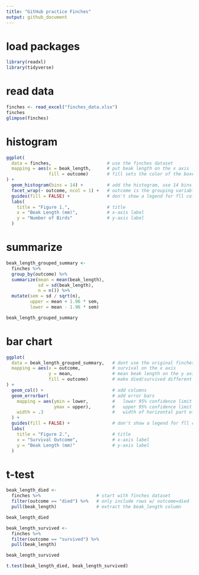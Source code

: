 ```yaml
---
title: "GitHub practice Finches"
output: github_document
---
```


# load packages 

```r
library(readxl)     
library(tidyverse)  
```

# read data

```r
finches <- read_excel("finches_data.xlsx")
finches
glimpse(finches)

```

# histogram

```r
ggplot(
  data = finches,                     # use the finches dataset
  mapping = aes(x = beak_length,      # put beak length on the x axis
                fill = outcome)       # fill sets the color of the boxes
) +
  geom_histogram(bins = 14) +         # add the histogram, use 14 bins
  facet_wrap(~ outcome, ncol = 1) +   # outcome is the grouping variable
  guides(fill = FALSE) +              # don't show a legend for fll color
  labs(
    title = "Figure 1.",              # title
    x = "Beak Length (mm)",           # x-axis label
    y = "Number of Birds"             # y-axis label
  )
```
# summarize
```r
beak_length_grouped_summary <- 
  finches %>% 
  group_by(outcome) %>% 
  summarize(mean = mean(beak_length),
            sd = sd(beak_length),
            n = n()) %>% 
  mutate(sem = sd / sqrt(n),
         upper = mean + 1.96 * sem,
         lower = mean - 1.96 * sem)

beak_length_grouped_summary
```
# bar chart
```r
ggplot(
  data = beak_length_grouped_summary,   # dont use the original finches dataset
  mapping = aes(x = outcome,            # survival on the x axis
                y = mean,               # mean beak length on the y axis
                fill = outcome)         # make died/survived different colors
) +
  geom_col() +                          # add columns
  geom_errorbar(                        # add error bars
    mapping = aes(ymin = lower,         #   lower 95% confidence limit
                  ymax = upper),        #   upper 95% confidence limit
    width = .3                          #   width of horizontal part of bars
  ) +
  guides(fill = FALSE) +                # don't show a legend for fll color
  labs(
    title = "Figure 2.",                # title
    x = "Survival Outcome",             # x-axis label
    y = "Beak Length (mm)"              # y-axis label
  )
```
# t-test
```r
beak_length_died <-
  finches %>%                     # start with finches dataset
  filter(outcome == "died") %>%   # only include rows w/ outcome=died
  pull(beak_length)               # extract the beak_length column

beak_length_died

beak_length_survived <-
  finches %>% 
  filter(outcome == "survived") %>% 
  pull(beak_length)

beak_length_survived

t.test(beak_length_died, beak_length_survived)

```


